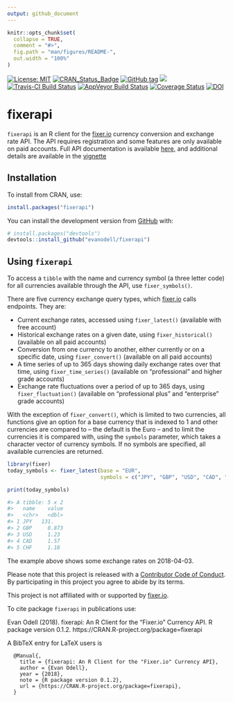 ```yaml
---
output: github_document
---
```


<!-- README.md is generated from README.Rmd. Please edit that file -->

```r
knitr::opts_chunk$set(
  collapse = TRUE,
  comment = "#>",
  fig.path = "man/figures/README-",
  out.width = "100%"
)
```

[![License: MIT](https://img.shields.io/badge/License-MIT-blue.svg)](https://opensource.org/licenses/MIT)
[![CRAN_Status_Badge](https://www.r-pkg.org/badges/version/fixerapi)](https://cran.r-project.org/package=fixerapi)
[![GitHub tag](https://img.shields.io/github/tag/evanodell/fixerapi.svg)](https://github.com/evanodell/fixerapi)
[![](https://cranlogs.r-pkg.org/badges/grand-total/fixerapi)](https://dgrtwo.shinyapps.io/cranview/)
[![Travis-CI Build Status](https://travis-ci.org/evanodell/fixerapi.svg?branch=master)](https://travis-ci.org/evanodell/fixerapi)
[![AppVeyor Build Status](https://ci.appveyor.com/api/projects/status/github/evanodell/fixerapi?branch=master&svg=true)](https://ci.appveyor.com/project/evanodell/fixerapi)
[![Coverage Status](https://img.shields.io/codecov/c/github/evanodell/fixerapi/master.svg)](https://codecov.io/github/evanodell/fixerapi?branch=master)
[![DOI](https://zenodo.org/badge/127822432.svg)](https://zenodo.org/badge/latestdoi/127822432)


# fixerapi

`fixerapi` is an R client for the [fixer.io](https://fixer.io) currency conversion and exchange rate API. The API requires registration and some features are only available on paid accounts. Full API documentation is available [here](https://fixer.io/documentation), and additional details are available in the [vignette](https://docs.evanodell.com/fixerapi/articles/introduction.html)

## Installation

To install from CRAN, use:

``` r
install.packages("fixerapi")
```

You can install the development version from [GitHub](https://github.com/) with:

``` r
# install.packages("devtools")
devtools::install_github("evanodell/fixerapi")
```
## Using `fixerapi`

To access a `tibble` with the name and currency symbol (a three letter code) for all currencies available through the API, use `fixer_symbols()`.

There are five currency exchange query types, which [fixer.io](https://fixer.io) calls endpoints. They are:

* Current exchange rates, accessed using `fixer_latest()` (available with free account)
* Historical exchange rates on a given date, using `fixer_historical()` (available on all paid accounts)
* Conversion from one currency to another, either currently or on a specific date, using `fixer_convert()` (available on all paid accounts)
* A time series of up to 365 days showing daily exchange rates over that time, using `fixer_time_series()` (available on "professional" and higher grade accounts)
* Exchange rate fluctuations over a period of up to 365 days, using `fixer_fluctuation()` (available on "professional plus" and "enterprise" grade accounts)

With the exception of `fixer_convert()`, which is limited to two currencies, all functions give an option for a base currency that is indexed to 1 and other currencies are compared to -- the default is the Euro -- and to limit the currencies it is compared with, using the `symbols` parameter, which takes a character vector of currency symbols. If no symbols are specified, all available currencies are returned.

```r
library(fixer)
today_symbols <- fixer_latest(base = "EUR", 
                              symbols = c("JPY", "GBP", "USD", "CAD", "CHF"))

print(today_symbols)

#> A tibble: 5 x 2
#>   name    value
#>   <chr>   <dbl>
#> 1 JPY   131.   
#> 2 GBP     0.873
#> 3 USD     1.23 
#> 4 CAD     1.57 
#> 5 CHF     1.18 

```

The example above shows some exchange rates on 2018-04-03.

Please note that this project is released with a [Contributor Code of Conduct](CODE_OF_CONDUCT.md). By participating in this project you agree to abide by its terms. 

This project is not affiliated with or supported by [fixer.io](https://fixer.io).

To cite package `fixerapi` in publications use:

  Evan Odell (2018). fixerapi: An R Client for the "Fixer.io" Currency API. R package version 0.1.2.
  https://CRAN.R-project.org/package=fixerapi

A BibTeX entry for LaTeX users is

```
  @Manual{,
    title = {fixerapi: An R Client for the "Fixer.io" Currency API},
    author = {Evan Odell},
    year = {2018},
    note = {R package version 0.1.2},
    url = {https://CRAN.R-project.org/package=fixerapi},
  }
```
